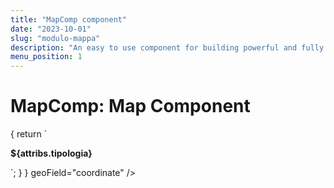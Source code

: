 ```yaml
---
title: "MapComp component"
date: "2023-10-01"
slug: "modulo-mappa"
description: "An easy to use component for building powerful and fully customizable maps"
menu_position: 1
---
```



# MapComp: Map Component


<div className="row">
  <div className="col-sm-12">
  <MapComp
  height="600px"
  baseLayers="OSM,EsriSatellite">
    <VectorLayer 
      name="W_luogo_di_interesse"
      fitToContent={true}
      checked={true}
      dEndPoint="https://db.lad-sapienza.it/curry/items/w_luogo_di_interesse"
      dToken="bdQC-yRoiG5KA04L8Op7DF8Jl9kzZ2t7"
      popupTemplate={
        (attribs) => { return `<p><strong>${attribs.tipologia}</strong></p>`; }
      }
      geoField="coordinate"
    />
  </MapComp>
  </div>
</div>
